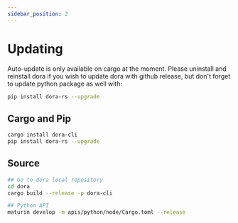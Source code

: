 ```yaml
---
sidebar_position: 2
---
```


# Updating

Auto-update is only available on cargo at the moment.
Please uninstall and reinstall dora if you wish to update dora with github release,
but don't forget to update python package as well with:

```bash
pip install dora-rs --upgrade
```

## Cargo and Pip

```bash
cargo install dora-cli
pip install dora-rs --upgrade
```

## Source

```bash
## Go to dora local repository
cd dora
cargo build --release -p dora-cli

## Python API
maturin develop -m apis/python/node/Cargo.toml --release
```
